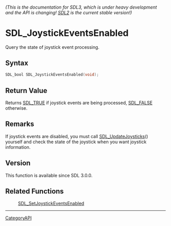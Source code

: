 ====== (This is the documentation for SDL3, which is under heavy development and the API is changing! [https://wiki.libsdl.org/ SDL2] is the current stable version!) ======
= SDL_JoystickEventsEnabled =

Query the state of joystick event processing.

== Syntax ==

<syntaxhighlight lang='c'>
SDL_bool SDL_JoystickEventsEnabled(void);
</syntaxhighlight>

== Return Value ==

Returns [[SDL_TRUE]] if joystick events are being processed, [[SDL_FALSE]]
otherwise.

== Remarks ==

If joystick events are disabled, you must call [[SDL_UpdateJoysticks]]()
yourself and check the state of the joystick when you want joystick
information.

== Version ==

This function is available since SDL 3.0.0.

== Related Functions ==

:[[SDL_SetJoystickEventsEnabled]]

----
[[CategoryAPI]]


